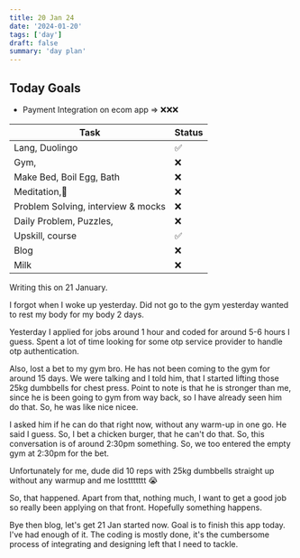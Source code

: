```yaml
---
title: 20 Jan 24
date: '2024-01-20'
tags: ['day']
draft: false
summary: 'day plan'
---
```


## Today Goals

- Payment Integration on ecom app => ❌❌❌

| Task                               | Status |
| ---------------------------------- | ------ |
| Lang, Duolingo                     | ✅     |
| Gym,                               | ❌     |
| Make Bed, Boil Egg, Bath           | ❌     |
| Meditation,🙏                      | ❌     |
| Problem Solving, interview & mocks | ❌     |
| Daily Problem, Puzzles,            | ❌     |
| Upskill, course                    | ✅     |
| Blog                               | ❌     |
| Milk                               | ❌     |

Writing this on 21 January.

I forgot when I woke up yesterday. Did not go to the gym yesterday wanted to rest my body for my body 2 days.

Yesterday I applied for jobs around 1 hour and coded for around 5-6 hours I guess.
Spent a lot of time looking for some otp service provider to handle otp authentication.

Also, lost a bet to my gym bro. He has not been coming to the gym for around 15 days. We were talking and I told him,
that I started lifting those 25kg dumbbells for chest press. Point to note is that he is stronger than me, since he is been going
to gym from way back, so I have already seen him do that. So, he was like nice nicee.

I asked him if he can do that right now, without any warm-up in one go. He said I guess. So, I bet a chicken burger, that he can't
do that. So, this conversation is of around 2:30pm something. So, we too entered the empty gym at 2:30pm for the bet.

Unfortunately for me, dude did 10 reps with 25kg dumbbells straight up without any warmup and me losttttttt 😭

So, that happened. Apart from that, nothing much, I want to get a good job so really been applying on that front. Hopefully something happens.

Bye then blog, let's get 21 Jan started now. Goal is to finish this app today. I've had enough of it. The coding is mostly done, it's the cumbersome
process of integrating and designing left that I need to tackle.
